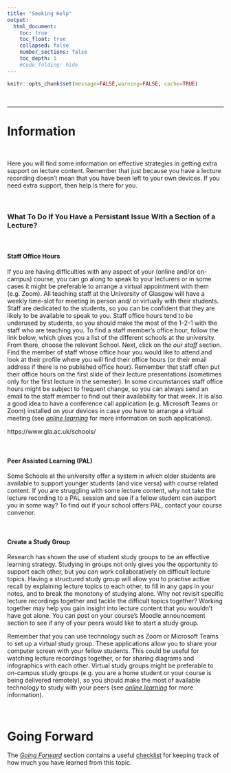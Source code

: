 ```yaml
---
title: "Seeking Help"
output:
  html_document:
    toc: true
    toc_float: true
    collapsed: false
    number_sections: false
    toc_depth: 1
    #code_folding: hide
---
```


```r
knitr::opts_chunk$set(message=FALSE,warning=FALSE, cache=TRUE)
```

<br>

***

# Information

<br>

Here you will find some information on effective strategies in getting extra support on lecture content. Remember that just because you have a lecture recording doesn't mean that you have been left to your own devices. If you need extra support, then help is there for you.

<br>

### What To Do If You Have a Persistant Issue With a Section of a Lecture?

<br>

#### Staff Office Hours

If you are having difficulties with any aspect of your (online and/or on-campus) course, you can go along to speak to your lecturers or in some cases it might be preferable to arrange a virtual appointment with them (e.g. Zoom). All teaching staff at the University of Glasgow will have a weekly time-slot for meeting in person and/ or virtually with their students. Staff are dedicated to the students, so you can be confident that they are likely to be available to speak to you. Staff office hours tend to be underused by students, so you should make the most of the 1-2-1 with the staff who are teaching you. To find a staff member’s office hour, follow the link below, which gives you a list of the different schools at the university. From there, choose the relevant School. Next, click on the *our staff* section. Find the member of staff whose office hour you would like to attend and look at their profile where you will find their office hours (or their email address if there is no published office hour). Remember that staff often put their office hours on the first slide of their lecture presentations (sometimes only for the first lecture in the semester). In some circumstances staff office hours might be subject to frequent change, so you can always send an email to the staff member to find out their availability for that week. It is also a good idea to have a conference call application (e.g. Microsoft Teams or Zoom) installed on your devices in case you have to arrange a virtual meeting (see [_online learning_](https://grahamreidpsychology.github.io/MakingtheMostofLectures/Online_Learning.html#useful_resources) for more information on such applications). 

https://www.gla.ac.uk/schools/

<br>

#### Peer Assisted Learning (PAL)

Some Schools at the university offer a system in which older students are available to support younger students (and vice versa) with course related content. If you are struggling with some lecture content, why not take the lecture recording to a PAL session and see if a fellow student can support you in some way? To find out if your school offers PAL, contact your course convenor.

<br>

#### Create a Study Group

Research has shown the use of student study groups to be an effective learning strategy. Studying in groups not only gives you the opportunity to support each other, but you can work collaboratively on difficult lecture topics. Having a structured study group will allow you to practise active recall by explaining lecture topics to each other, to fill in any gaps in your notes, and to break the monotony of studying alone. Why not revisit specific lecture recordings together and tackle the difficult topics together? Working together may help you gain insight into lecture content that you wouldn't have got alone. You can post on your course's Moodle announcement section to see if any of your peers would like to start a study group. 

Remember that you can use technology such as Zoom or Microsoft Teams to set up a virtual study group. These applications allow you to share your computer screen with your fellow students. This could be useful for watching lecture recordings together, or for sharing diagrams and infographics with each other. Virtual study groups might be preferable to on-campus study groups (e.g. you are a home student or your course is being delivered remotely), so you should make the most of available technology to study with your peers (see [_online learning_](https://grahamreidpsychology.github.io/MakingtheMostofLectures/Online_Learning.html#useful_resources) for more information).

<br>

# Going Forward

The [_Going Forward_](https://grahamreidpsychology.github.io/MakingtheMostofLectures/Going_Forward.html) section contains a useful [checklist](downloads/checklist.docx) for keeping track of how much you have learned from this topic.
